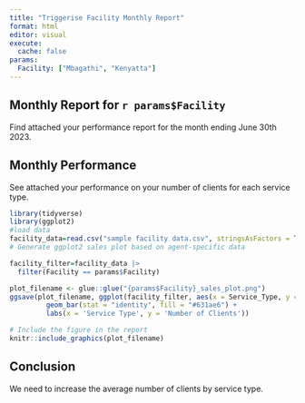 ---
title: "Triggerise Facility Monthly Report"      
format: html
editor: visual
execute:
  cache: false
params:
  Facility: ["Mbagathi", "Kenyatta"]
---

## Monthly Report for `r params$Facility`

Find attached your performance report for the month ending June 30th 2023.

## Monthly Performance

See attached your performance on your number of clients for each service type.

```{r sales_plot, echo=FALSE,message=FALSE,warnings=FALSE,fig.cap=paste('Number of Clients Plot for',params$Facility), fig.height=4, fig.width=6}

library(tidyverse)
library(ggplot2)
#load data
facility_data=read.csv("sample facility data.csv", stringsAsFactors = T)
# Generate ggplot2 sales plot based on agent-specific data

facility_filter=facility_data |>
  filter(Facility == params$Facility)

plot_filename <- glue::glue("{params$Facility}_sales_plot.png")
ggsave(plot_filename, ggplot(facility_filter, aes(x = Service_Type, y = Clients)) +
         geom_bar(stat = "identity", fill = "#631ae6") +
         labs(x = 'Service Type', y = 'Number of Clients'))

# Include the figure in the report
knitr::include_graphics(plot_filename)
```

## Conclusion

We need to increase the average number of clients by service type.
